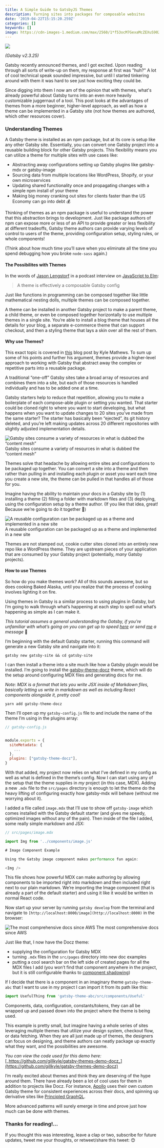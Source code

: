 ```yaml
---
title: A Simple Guide to GatsbyJS Themes
description: Turning sites into packages for composable websites
date: '2019-04-22T15:15:20.259Z'
categories: []
keywords: []
image: https://cdn-images-1.medium.com/max/2560/1*f53ocM7GexaMcZEXuS902g.png
---
```


![](https://cdn-images-1.medium.com/max/2560/1*f53ocM7GexaMcZEXuS902g.png)

_(Gatsby v2.3.25)_

Gatsby recently announced themes, and I got excited. Upon reading through all sorts of write-up on them, my response at first was "huh?" A lot of cool technical speak sounded impressive, but until I started tinkering around with them it was hard to see just how exciting they could be.

Since digging into them I now am of the opinion that with themes, what's already powerful about Gatsby turns into an even more heavily customizable juggernaut of a tool. This post looks at the advantages of themes from a more beginner, higher-level approach, as well as how a theme can be implemented in a Gatsby site (not how themes are authored, which other resources cover).

### Understanding Themes

A Gatsby theme is installed as an npm package, but at its core is setup like any other Gatsby site. Essentially, you can convert one Gatsby project into a reusable building block for other Gatsby projects. This flexibility means you can utilize a theme for multiple sites with use cases like:

- Abstracting away configurations setting up Gatsby plugins like gatsby-mdx or gatsby-image
- Sourcing data from multiple locations like WordPress, Shopify, or your own microservices
- Updating shared functionality once and propagating changes with a simple npm install of your theme
- Making big money cranking out sites for clients faster than the US Economy can go into debt 💰

Thinking of themes as an npm package is useful to understand the power that this abstraction brings to development. Just like package authors of npm can expose more or less of an API to provide greater or less flexibility at different tradeoffs, Gatsby theme authors can provide varying levels of control to users of the theme, providing configuration setup, styling rules, or whole components!

(Think about how much time you’ll save when you eliminate all the time you spend debugging how you broke `node-sass` again.)

#### The Possibilites with Themes

In the words of [Jason Lengstorf](https://twitter.com/jlengstorf) in a podcast interview on [JavaScript to Elm](https://jstoelm.com/episodes/e075-jason_lengstorf/):

> A theme is effectively a composable Gatsby config

Just like functions in programming can be composed together like little mathematical nesting dolls, multiple themes can be composed together.

A theme can be installed in another Gatsby project to make a parent theme, a child theme, or even be composed together horizontally to use multiple themes in a single site. You’re able to install a blog theme that houses all the details for your blog, a separate e-commerce theme that can support checkout, and then a styling theme that lays a skin over all the rest of them.

#### Why use Themes?

This exact topic is covered in [this](https://www.gatsbyjs.org/blog/2019-01-31-why-themes/) blog post by Kyle Mathews. To sum up some of his points and further his argument, themes provide a higher-level approach to working with Gatsby that abstract away the complex or repetitive parts into a reusable package.

A traditional “one-off” Gatsby sites take a broad array of resources and combines them into a site, but each of those resources is handled individually and has to be added one at a time.

Gatsby starters help to reduce that repetition, allowing you to make a boilerplate of each compose-able plugin or setting you wanted. That starter could be cloned right to where you want to start developing, but what happens when you want to update changes to 20 sites you’ve made from the same starter? The starter has basically been “ejected”, its git history deleted, and you’re left making updates across 20 different repositories with slightly adjusted implementation details.

![Gatsby sites consume a variety of resources in what is dubbed the “content mesh”](https://cdn-images-1.medium.com/max/800/1*Q4RcNlm8xQwyDNzcALiyGw.png)
Gatsby sites consume a variety of resources in what is dubbed the “content mesh”

Themes solve that headache by allowing entire sites and configurations to be packaged up together. You can convert a site into a theme and then rather than pulling in and installing each plugin or asset you want each time you create a new site, the theme can be pulled in that handles all of those for you.

Imagine having the ability to maintain your docs in a Gatsby site by (1) installing a theme (2) filling a folder with markdown files and (3) deploying, using the configuration setup by a theme author. (If you like that idea, great! Because we’re going to do it together 🙌)

![A reusable configuration can be packaged up as a theme and implemented in a new site](https://cdn-images-1.medium.com/max/800/1*6w33P2NYlSBCwh7G0SyjxQ.png)
A reusable configuration can be packaged up as a theme and implemented in a new site

Themes are not stamped out, cookie cutter sites cloned into an entirely new repo like a WordPress theme. They are upstream pieces of your application that are consumed by your Gatsby project (potentially, _many_ Gatsby projects).

#### How to use Themes

So how do you make themes work? All of this sounds awesome, but so does cooking Baked Alaska, until you realize that the process of cooking involves lighting it on fire.

Using themes in Gatsby is a similar process to using plugins in Gatsby, but I’m going to walk through what’s happening at each step to spell out what’s happening as simple as I can make it.

_This tutorial assumes a general understanding the Gatsby, if you’re unfamiliar with what’s going on you can get up to speed_ [_here_](https://www.gatsbyjs.org/tutorial/) _or send_ [_me_](https://twitter.com/gill_kyle) _a message_ 🙂

I’m beginning with the default Gatsby starter, running this command will generate a new Gatsby site and navigate into it:

```shell
gatsby new gatsby-site && cd gatsby-site
```

I can then install a theme into a site much like how a Gatsby plugin would be installed. I’m going to install the [gatsby-theme-docz](https://github.com/pedronauck/docz/tree/master/core/gatsby-theme-docz) theme, which will do the setup around configuring MDX files and generating docs for me.

_Note: MDX is a format that lets you write JSX inside of Markdown files, basically letting us write in markdown as well as including React components alongside it, pretty cool!_

```shell
yarn add gatsby-theme-docz
```

Then I’ll open up my `gatsby-config.js` file to and include the name of the theme I’m using in the plugins array:

```javascript
// gatsby-config.js


module.exports = {
  siteMetadata: {
    ...
  },
  plugins: ["gatsby-theme-docz"],
}
```

With that added, my project now relies on what I’ve defined in my config as well as what is defined in the theme’s config. Now I can start using any of the setup that the theme supplies in _my_ project (in this case, MDX). Adding a new `.mdx` file to the `src/pages` directory is enough to let the theme do the heavy lifting of configuring exactly how gatsby-mdx will behave (without me worrying about it).

I added a file called `image.mdx` that I’ll use to show off `gatsby-image` which comes installed with the Gatsby default starter (and gives me speedy, optimized images without any of the pain). Then inside of the file I added, some really simple markdown and JSX:

```js
// src/pages/image.mdx

import Img from '../components/image.js'

# Image Component Example

Using the Gatsby image component makes performance fun again:

<Img />
```

This file shows how powerful MDX can make authoring by allowing components to be imported right into markdown and then included right next to our plain markdown. We’re importing the Image component (that is already a part of the default starter) and using it like it would be written in normal React code.

Now start up your server by running `gatsby develop` from the terminal and navigate to `[http://localhost:8000/image](http://localhost:8000)` in the browser:

![The most comprehensive docs since AWS](https://cdn-images-1.medium.com/max/800/1*ko3m2cICeQudJGUj4pmiyg.png)
The most comprehensive docs since AWS

Just like that, I now have the Docz theme:

- supplying the configuration for Gatsby MDX
- turning `.mdx` files in the `src/pages` directory into new doc examples
- putting a cool search bar on the left side of created pages for all the MDX files I add (you won’t find that component anywhere in the project, but it is still configurable thanks to [component shadowing](https://spectrum.chat/gatsby-themes/general/component-shadowing~5e16b3ab-d8e2-4b7c-a8f4-c0e168588e99))

If I decide that there is a component in an imaginary theme `gatsby-theme-abc` that I want to use in my project I can import it from its path like this:

```javascript
import UsefulThing from 'gatsby-theme-abc/src/components/Useful'
```

Components, data, configuration, constants/tokens, they can all be wrapped up and passed down into the project where the theme is being used.

This example is pretty small, but imagine having a whole series of sites leveraging multiple themes that utilize your design system, checkout flow, or data fetching. When they are all just made up of themes, the designers can focus on designing, and theme authors can neatly package up exactly what they want, and the possibilities are awesome.

_You can view the code used for this demo here:_ [_https://github.com/gillkyle/gatsby-themes-demo-docz_](https://github.com/gillkyle/gatsby-themes-demo-docz)

I’m really excited about themes and think they are deserving of the hype around them. There have already been a lot of cool uses for them in addition to projects like Docz. For instance, [Apollo](https://blog.apollographql.com/a-new-apollo-docs-experience-5645b9d56260) uses their own custom Gatsby theme for consistent experiences across their docs, and spinning up derivative sites like [Principled GraphQL](https://principledgraphql.com/).

More advanced patterns will surely emerge in time and prove just how much can be done with themes.

### Thanks for reading!…

If you thought this was interesting, leave a clap or two, subscribe for future updates, tweet me your thoughts, or retweet/share this tweet: 😊
